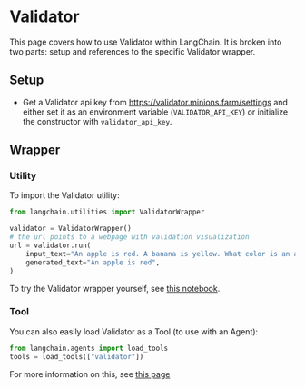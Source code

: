# Validator

This page covers how to use Validator within LangChain.
It is broken into two parts: setup and references to the specific Validator wrapper.

## Setup
- Get a Validator api key from https://validator.minions.farm/settings and
either set it as an environment variable (`VALIDATOR_API_KEY`) or initialize
the constructor with `validator_api_key`.

## Wrapper

### Utility

To import the Validator utility:

```python
from langchain.utilities import ValidatorWrapper

validator = ValidatorWrapper()
# the url points to a webpage with validation visualization
url = validator.run(
    input_text="An apple is red. A banana is yellow. What color is an apple?",
    generated_text="An apple is red",
)
```

To try the Validator wrapper yourself, see [this notebook](/docs/integrations/tools/validator.html).

### Tool

You can also easily load Validator as a Tool (to use with an Agent):
```python
from langchain.agents import load_tools
tools = load_tools(["validator"])
```

For more information on this, see [this page](/docs/modules/agents/tools)
